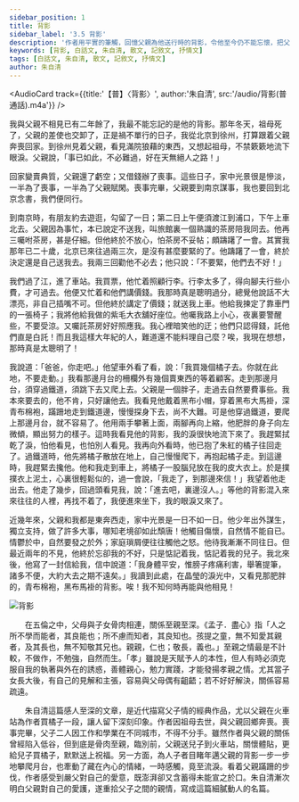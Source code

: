 ```yaml
---
sidebar_position: 1
title: 背影
sidebar_label: '3.5 背影'
description: '作者用平實的筆觸，回憶父親為他送行時的背影，令他至今仍不能忘懷，把父親對子女的慈愛和關懷表現得非常深刻。'
keywords: [背影, 白話文, 朱自清, 散文, 記敘文, 抒情文]
tags: [白話文, 朱自清, 散文, 記敘文, 抒情文]
author: 朱自清
---
```


<AudioCard track={{title:'【普】〈背影〉', author:'朱自清', src:'/audio/背影(普通話).m4a'}} />

<MainText>

  <div className="main prose">

  我與父親不相見已有二年餘了，我最不能忘記的是他的背影。那年冬天，祖母死了，父親的差使也交卸了，正是禍不單行的日子，我從北京到徐州，打算跟着父親奔喪回家。到徐州見着父親，看見滿院狼藉的東西，又想起祖母，不禁簌簌地流下眼淚。父親說，「事已如此，不必難過，好在天無絕人之路！」

  回家變賣典質，父親還了虧空；又借錢辦了喪事。這些日子，家中光景很是慘淡，一半為了喪事，一半為了父親賦閑。喪事完畢，父親要到南京謀事，我也要回到北京念書，我們便同行。

  到南京時，有朋友約去遊逛，勾留了一日；第二日上午便須渡江到浦口，下午上車北去。父親因為事忙，本已說定不送我，叫旅館裏一個熟識的茶房陪我同去。他再三囑咐茶房，甚是仔細。但他終於不放心，怕茶房不妥帖；頗躊躇了一會。其實我那年已二十歲，北京已來往過兩三次，是沒有甚麼要緊的了。他躊躇了一會，終於決定還是自己送我去。我兩三回勸他不必去；他只說：「不要緊，他們去不好！」

  我們過了江，進了車站。我買票，他忙着照顧行李。行李太多了，得向腳夫行些小費，才可過去。他便又忙着和他們講價錢。我那時真是聰明過分，總覺他說話不大漂亮，非自己插嘴不可。但他終於講定了價錢；就送我上車。他給我揀定了靠車門的一張椅子；我將他給我做的紫毛大衣舖好座位。他囑我路上小心，夜裏要警醒些，不要受涼。又囑託茶房好好照應我。我心裡暗笑他的迂；他們只認得錢，託他們直是白託！而且我這樣大年紀的人，難道還不能料理自己麼？唉，我現在想想，那時真是太聰明了！

  我說道：「爸爸，你走吧。」他望車外看了看，說：「我買幾個橘子去。你就在此地，不要走動。」我看那邊月台的柵欄外有幾個賣東西的等着顧客。走到那邊月台，須穿過鐵道，須跳下去又爬上去。父親是一個胖子，走過去自然要費事些。我本來要去的，他不肯，只好讓他去。我看見他戴着黑布小帽，穿着黑布大馬褂，深青布棉袍，蹣跚地走到鐵道邊，慢慢探身下去，尚不大難。可是他穿過鐵道，要爬上那邊月台，就不容易了。他用兩手攀著上面，兩腳再向上縮，他肥胖的身子向左微傾，顯出努力的樣子。這時我看見他的背影，我的淚很快地流下來了。我趕緊拭乾了淚，怕他看見，也怕別人看見。我再向外看時，他已抱了朱紅的橘子往回走了。過鐵道時，他先將橘子散放在地上，自己慢慢爬下，再抱起橘子走。到這邊時，我趕緊去攙他。他和我走到車上，將橘子一股腦兒放在我的皮大衣上。於是撲撲衣上泥土，心裏很輕鬆似的，過一會說，「我走了，到那邊來信！」我望着他走出去。他走了幾步，回過頭看見我，說：「進去吧，裏邊沒人。」等他的背影混入來來往往的人裡，再找不着了，我便進來坐下，我的眼淚又來了。

  近幾年來，父親和我都是東奔西走，家中光景是一日不如一日。他少年出外謀生，獨立支持，做了許多大事，哪知老境卻如此頹唐！他觸目傷懷，自然情不能自已。情鬱於中，自然要發之於外；家庭瑣屑便往往觸他之怒。他待我漸漸不同往日。但最近兩年的不見，他終於忘卻我的不好，只是惦記着我，惦記着我的兒子。我北來後，他寫了一封信給我，信中說道：「我身體平安，惟膀子疼痛利害，舉箸提筆，諸多不便，大約大去之期不遠矣。」我讀到此處，在晶瑩的淚光中，又看見那肥胖的，青布棉袍，黑布馬褂的背影。唉！我不知何時再能與他相見！
  
  </div>

</MainText>

![背影](/img/S1/3.5背影/RetreatingFigure.gif)

<Media>
  <Tabs>
    <TabItem value='學習動畫' default>
      <Youtube id='NYWtSd80h8s' />
    </TabItem>
    <TabItem value='作者動畫'>
      <Youtube id='xqF91QyE6Ho' />
    </TabItem>
    <TabItem value='作家剪影'>
      <Youtube id='Lhfy2VbrJ-w' />
    </TabItem>
  </Tabs>
</Media>

<Appreciation>

　　在五倫之中，父母與子女骨肉相連，關係至親至深。《孟子．盡心》指「人之所不學而能者，其良能也；所不慮而知者，其良知也。孩提之童，無不知愛其親者，及其長也，無不知敬其兄也。親親，仁也；敬長，義也。」至親之情最是不計較，不做作，不勉強，自然而生。「孝」雖說是天賦予人的本性，但人有時必須克服自我的執著與外在的誘惑，善體親心，勉力實踐，才能發揚孝親之情。尤其當子女長大後，有自己的見解和主張，容易與父母偶有齟齬；若不好好解決，關係容易疏遠。

　　朱自清這篇感人至深的文章，是近代描寫父子情的經典作品，尤以父親在火車站為作者買橘子一段，讓人留下深刻印象。作者因祖母去世，與父親回鄉奔喪。喪事完畢，父子二人因工作和學業在不同城市，不得不分手。雖然作者與父親的關係曾經陷入低谷，但到底是骨肉至親，臨別前，父親送兒子到火車站，關懷體貼，更給兒子買橘子，默默送上祝福。另一方面，為人子者目睹年邁父親的背影一步一步地攀爬月台，也牽動了藏在內心的情緒，一時感觸，竟至流淚。看着父親蹣跚的步伐，作者感受到嚴父對自己的愛意，既澎湃卻又含蓄得未能宣之於口。朱自清漸次明白父親對自己的愛護，遂重拾父子之間的親情，寫成這篇細膩動人的名篇。

</Appreciation>

<Challenges>
  <ChallengeItem label="評估練習">
    <Quiz href='https://docs.google.com/forms/d/1mm1GaXb5roYZIABLc5fHKSsLKe0jZR6KwvEv4CZN6SE/copy' />
    <Solution>
      <QuizAnswers />
    </Solution>
  </ChallengeItem>
</Challenges>